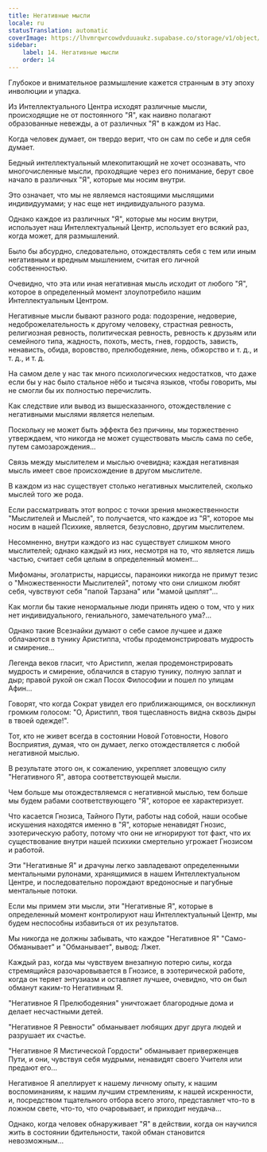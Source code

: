 ```yaml
---
title: Негативные мысли
locale: ru
statusTranslation: automatic
coverImage: https://lhvmrqwrcowdvduuaukz.supabase.co/storage/v1/object/public/strapi-uploads/small_cover-tratado-de-psicologia-revolucionaria.webp-5e15e1cec4e0ebebcde5d7fc7565d8fd.webp
sidebar:
    label: 14. Негативные мысли
    order: 14
---
```

Глубокое и внимательное размышление кажется странным в эту эпоху инволюции и упадка.

Из Интеллектуального Центра исходят различные мысли, происходящие не от постоянного "Я", как наивно полагают образованные невежды, а от различных "Я" в каждом из Нас.

Когда человек думает, он твердо верит, что он сам по себе и для себя думает.

Бедный интеллектуальный млекопитающий не хочет осознавать, что многочисленные мысли, проходящие через его понимание, берут свое начало в различных "Я", которые мы носим внутри.

Это означает, что мы не являемся настоящими мыслящими индивидуумами; у нас еще нет индивидуального разума.

Однако каждое из различных "Я", которые мы носим внутри, использует наш Интеллектуальный Центр, использует его всякий раз, когда может, для размышлений.

Было бы абсурдно, следовательно, отождествлять себя с тем или иным негативным и вредным мышлением, считая его личной собственностью.

Очевидно, что эта или иная негативная мысль исходит от любого "Я", которое в определенный момент злоупотребило нашим Интеллектуальным Центром.

Негативные мысли бывают разного рода: подозрение, недоверие, недоброжелательность к другому человеку, страстная ревность, религиозная ревность, политическая ревность, ревность к друзьям или семейного типа, жадность, похоть, месть, гнев, гордость, зависть, ненависть, обида, воровство, прелюбодеяние, лень, обжорство и т. д., и т. д., и т. д.

На самом деле у нас так много психологических недостатков, что даже если бы у нас было стальное нёбо и тысяча языков, чтобы говорить, мы не смогли бы их полностью перечислить.

Как следствие или вывод из вышесказанного, отождествление с негативными мыслями является нелепым.

Поскольку не может быть эффекта без причины, мы торжественно утверждаем, что никогда не может существовать мысль сама по себе, путем самозарождения...

Связь между мыслителем и мыслью очевидна; каждая негативная мысль имеет свое происхождение в другом мыслителе.

В каждом из нас существует столько негативных мыслителей, сколько мыслей того же рода.

Если рассматривать этот вопрос с точки зрения множественности "Мыслителей и Мыслей", то получается, что каждое из "Я", которое мы носим в нашей Психике, является, безусловно, другим мыслителем.

Несомненно, внутри каждого из нас существует слишком много мыслителей; однако каждый из них, несмотря на то, что является лишь частью, считает себя целым в определенный момент...

Мифоманы, эголатристы, нарциссы, параноики никогда не примут тезис о "Множественности Мыслителей", потому что они слишком любят себя, чувствуют себя "папой Тарзана" или "мамой цыплят"...

Как могли бы такие ненормальные люди принять идею о том, что у них нет индивидуального, гениального, замечательного ума?...

Однако такие Всезнайки думают о себе самое лучшее и даже облачаются в тунику Аристиппа, чтобы продемонстрировать мудрость и смирение...

Легенда веков гласит, что Аристипп, желая продемонстрировать мудрость и смирение, облачился в старую тунику, полную заплат и дыр; правой рукой он сжал Посох Философии и пошел по улицам Афин...

Говорят, что когда Сократ увидел его приближающимся, он воскликнул громким голосом: "О, Аристипп, твоя тщеславность видна сквозь дыры в твоей одежде!".

Тот, кто не живет всегда в состоянии Новой Готовности, Нового Восприятия, думая, что он думает, легко отождествляется с любой негативной мыслью.

В результате этого он, к сожалению, укрепляет зловещую силу "Негативного Я", автора соответствующей мысли.

Чем больше мы отождествляемся с негативной мыслью, тем больше мы будем рабами соответствующего "Я", которое ее характеризует.

Что касается Гнозиса, Тайного Пути, работы над собой, наши особые искушения находятся именно в "Я", которые ненавидят Гнозис, эзотерическую работу, потому что они не игнорируют тот факт, что их существование внутри нашей психики смертельно угрожает Гнозисом и работой.

Эти "Негативные Я" и драчуны легко завладевают определенными ментальными рулонами, хранящимися в нашем Интеллектуальном Центре, и последовательно порождают вредоносные и пагубные ментальные потоки.

Если мы примем эти мысли, эти "Негативные Я", которые в определенный момент контролируют наш Интеллектуальный Центр, мы будем неспособны избавиться от их результатов.

Мы никогда не должны забывать, что каждое "Негативное Я" "Само-Обманывает" и "Обманывает", вывод: Лжет.

Каждый раз, когда мы чувствуем внезапную потерю силы, когда стремящийся разочаровывается в Гнозисе, в эзотерической работе, когда он теряет энтузиазм и оставляет лучшее, очевидно, что он был обманут каким-то Негативным Я.

"Негативное Я Прелюбодеяния" уничтожает благородные дома и делает несчастными детей.

"Негативное Я Ревности" обманывает любящих друг друга людей и разрушает их счастье.

"Негативное Я Мистической Гордости" обманывает приверженцев Пути, и они, чувствуя себя мудрыми, ненавидят своего Учителя или предают его...

Негативное Я апеллирует к нашему личному опыту, к нашим воспоминаниям, к нашим лучшим стремлениям, к нашей искренности, и, посредством тщательного отбора всего этого, представляет что-то в ложном свете, что-то, что очаровывает, и приходит неудача...

Однако, когда человек обнаруживает "Я" в действии, когда он научился жить в состоянии бдительности, такой обман становится невозможным...

